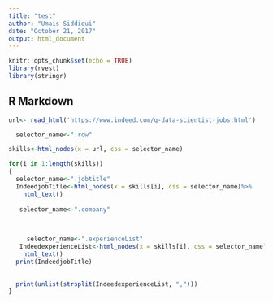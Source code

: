 ```yaml
---
title: "test"
author: "Umais Siddiqui"
date: "October 21, 2017"
output: html_document
---
```


```r
knitr::opts_chunk$set(echo = TRUE)
library(rvest)
library(stringr)
```

## R Markdown


```r
url<- read_html('https://www.indeed.com/q-data-scientist-jobs.html')

  selector_name<-".row"

skills<-html_nodes(x = url, css = selector_name)

for(i in 1:length(skills))
{
  selector_name<-".jobtitle"
  IndeedjobTitle<-html_nodes(x = skills[i], css = selector_name)%>%
    html_text()
  
   selector_name<-".company"
  

  
     selector_name<-".experienceList"
   IndeedexperienceList<-html_nodes(x = skills[i], css = selector_name)%>%
    html_text()
  print(IndeedjobTitle)

  
  print(unlist(strsplit(IndeedexperienceList, ",")))
}
  



```